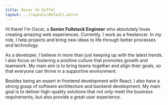 ```yaml
---
title: Oscar te Giffel
layout: ../layouts/default.astro
---
```


Hi there! I'm Oscar, a __Senior Fullstack Engineer__ who absolutely loves creating amazing web experiences. Currently, I work as a freelancer. In my role, I help projects and bring new ideas to life through better processes and technology.

As a developer, I believe in more than just keeping up with the latest trends. I also focus on fostering a positive culture that promotes growth and teamwork. My main aim is to bring teams together and align their goals, so that everyone can thrive in a supportive environment.

Besides being an expert in frontend development with React, I also have a strong grasp of software architecture and backend development. My main goal is to deliver high-quality solutions that not only meet the business requirements, but also provide a great user experience.
